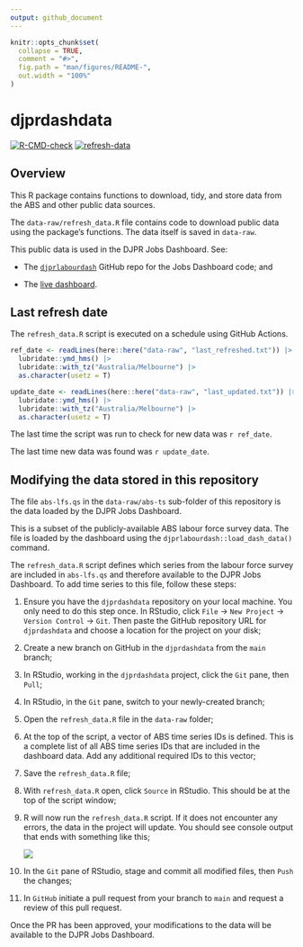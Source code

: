```yaml
---
output: github_document
---
```


<!-- README.md is generated from README.Rmd. Please edit that file -->

```r
knitr::opts_chunk$set(
  collapse = TRUE,
  comment = "#>",
  fig.path = "man/figures/README-",
  out.width = "100%"
)
```

# djprdashdata

<!-- badges: start -->

[![R-CMD-check](https://github.com/djpr-data/djprdashdata/workflows/R-CMD-check/badge.svg)](https://github.com/djpr-data/djprdashdata/actions) [![refresh-data](https://github.com/djpr-data/djprdashdata/workflows/refresh-data/badge.svg)](https://github.com/djpr-data/djprdashdata/actions)

<!-- badges: end -->


## Overview

This R package contains functions to download, tidy, and store data from the ABS and other public data sources.

The `data-raw/refresh_data.R` file contains code to download public data using the package's functions. The data itself is saved in `data-raw`.

This public data is used in the DJPR Jobs Dashboard. See:

-   The [`djprlabourdash`](https://github.com/djpr-data/djprlabourdash) GitHub repo for the Jobs Dashboard code; and

-   The [live dashboard](https://djpr-spp.shinyapps.io/djprlabourdash/).

## Last refresh date
The `refresh_data.R` script is executed on a schedule using GitHub Actions.

```r
ref_date <- readLines(here::here("data-raw", "last_refreshed.txt")) |>
  lubridate::ymd_hms() |>
  lubridate::with_tz("Australia/Melbourne") |>
  as.character(usetz = T)

update_date <- readLines(here::here("data-raw", "last_updated.txt")) |>
  lubridate::ymd_hms() |>
  lubridate::with_tz("Australia/Melbourne") |>
  as.character(usetz = T)
```

The last time the script was run to check for new data was `r ref_date`. 

The last time new data was found was `r update_date`.

## Modifying the data stored in this repository

The file `abs-lfs.qs` in the `data-raw/abs-ts` sub-folder of this repository is the data loaded by the DJPR Jobs Dashboard.

This is a subset of the publicly-available ABS labour force survey data. The file is loaded by the dashboard using the `djprlabourdash::load_dash_data()` command.

The `refresh_data.R` script defines which series from the labour force survey are included in `abs-lfs.qs` and therefore available to the DJPR Jobs Dashboard. To add time series to this file, follow these steps:

1.  Ensure you have the `djprdashdata` repository on your local machine. You only need to do this step once. In RStudio, click `File` -\> `New Project` -\> `Version Control` -\> `Git`. Then paste the GitHub repository URL for `djprdashdata` and choose a location for the project on your disk;

2.  Create a new branch on GitHub in the `djprdashdata` from the `main` branch;

3.  In RStudio, working in the `djprdashdata` project, click the `Git` pane, then `Pull`;

4.  In RStudio, in the `Git` pane, switch to your newly-created branch;

5.  Open the `refresh_data.R` file in the `data-raw` folder;

6.  At the top of the script, a vector of ABS time series IDs is defined. This is a complete list of all ABS time series IDs that are included in the dashboard data. Add any additional required IDs to this vector;

7.  Save the `refresh_data.R` file;

8.  With `refresh_data.R` open, click `Source` in RStudio. This should be at the top of the script window;

9.  R will now run the `refresh_data.R` script. If it does not encounter any errors, the data in the project will update. You should see console output that ends with something like this;

    ![](images/Screen%20Shot%202021-07-28%20at%2010.55.44%20am.png)

10. In the `Git` pane of RStudio, stage and commit all modified files, then `Push` the changes;

11. In `GitHub` initiate a pull request from your branch to `main` and request a review of this pull request.

Once the PR has been approved, your modifications to the data will be available to the DJPR Jobs Dashboard.
